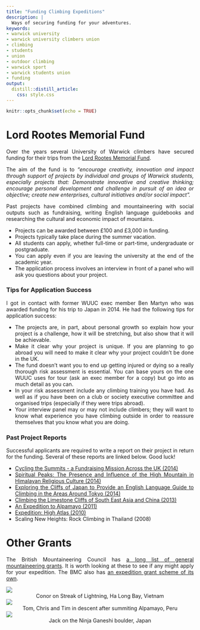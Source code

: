 ```yaml
---
title: "Funding Climbing Expeditions"
description: | 
  Ways of securing funding for your adventures.
keywords:
- warwick university
- warwick university climbers union
- climbing
- students
- union
- outdoor climbing
- warwick sport
- warwick students union
- funding
output: 
  distill::distill_article:
    css: style.css
---
```


```r
knitr::opts_chunk$set(echo = TRUE)
```


<style>
body {
text-align: justify}
</style>

# Lord Rootes Memorial Fund
Over the years several University of Warwick climbers have secured funding for their trips from the [Lord Rootes Memorial Fund](https://warwick.ac.uk/insite/topic/teachinglearning/rootes/){target="_blank"}. 

The aim of the fund is to *"encourage creativity, innovation and impact through support of projects by individual and groups of Warwick students, especially projects that: Demonstrate innovative and creative thinking; encourage personal development and challenge in pursuit of an idea or objective; create new enterprises, cultural initiatives and/or social impact".* 

Past projects have combined climbing and mountaineering with social outputs such as fundraising, writing English language guidebooks and researching the cultural and economic impact of mountains. 

* Projects can be awarded between £100 and £3,000 in funding. 
* Projects typically take place during the summer vacation. 
* All students can apply, whether full-time or part-time, undergraduate or postgraduate. 
* You can apply even if you are leaving the university at the end of the academic year.
* The application process involves an interview in front of a panel who will ask you questions about your project.

### Tips for Application Success
I got in contact with former WUUC exec member Ben Martyn who was awarded funding for his trip to Japan in 2014. He had the following tips for application success:

* The projects are, in part, about personal growth so explain how your project is a challenge, how it will be stretching, but also show that it will be achievable.
* Make it clear why your project is unique. If you are planning to go abroad you will need to make it clear why your project couldn't be done in the UK.
* The fund doesn't want you to end up getting injured or dying so a really thorough risk assessment is essential. You can base yours on the one WUUC uses for tour (ask an exec member for a copy) but go into as much detail as you can.
* In your risk assessment include any climbing training you have had. As well as if you have been on a club or society executive committee and organised trips (especially if they were trips abroad).
* Your interview panel may or may not include climbers; they will want to know what experience you have climbing outside in order to reassure themselves that you know what you are doing.

### Past Project Reports
Successful applicants are required to write a report on their project in return for the funding. Several of these reports are linked below. Good luck!

* [Cycling the Summits - a Fundraising Mission Across the UK (2014)](https://warwick.ac.uk/insite/topic/teachinglearning/rootes/pastprojects/projects2014/betts_philly_and_jack_wicks_-_cycle_the_summits.pdf){target="_blank"}
* [Spiritual Peaks: The Presence and Influence of the High Mountain in Himalayan Religious Culture (2014)](https://warwick.ac.uk/insite/topic/teachinglearning/rootes/pastprojects/projects2014/armstrong_david_and_nessa_fereshteh_-_spiritual_peaks.pdf){target="_blank"}
* [Exploring the Cliffs of Japan to Provide an English Language Guide to Climbing in the Areas Around Tokyo (2014)](https://warwick.ac.uk/insite/topic/teachinglearning/rootes/pastprojects/projects2014/martyn_ben_and_jack_hodgson_-_exploring_the_cliffs_of_japan.pdf){target="_blank"}
* [Climbing the Limestone Cliffs of South East Asia and China (2013)](https://warwick.ac.uk/insite/topic/teachinglearning/rootes/pastprojects/projects2013/walker_elliot_-_an_expedition_to_yangshauo.pdf){target="_blank"}
* [An Expedition to Alpamayo (2011)](https://warwick.ac.uk/insite/topic/teachinglearning/rootes/pastprojects/projects2011/davis_chris_-_report.pdf){target="_blank"}
* [Expedition: High Atlas (2010)](https://warwick.ac.uk/insite/topic/teachinglearning/rootes/pastprojects/projects2010/christopher_damm_-_expedition_high_atlas_2010.pdf){target="_blank"}
* Scaling New Heights: Rock Climbing in Thailand (2008)

# Other Grants
The British Mountaineering Council has [a long list of general mountaineering grants](https://www.thebmc.co.uk/list-of-general-mountaineering-grants). It is worth looking at these to see if any might apply for your expedition. The BMC also has [an expedition grant scheme of its own](https://www.thebmc.co.uk/apply-for-a-bmc-expedition-grant).


![](images/streak_of_lightening.PNG)
<center>Conor on Streak of Lightning, Ha Long Bay, Vietnam</center>

![](images/alpamayo.PNG)
<center>Tom, Chris and Tim in descent after summiting Alpamayo, Peru</center>

![](images/ninja_ganeshi.PNG)
<center>Jack on the Ninja Ganeshi boulder, Japan</center>








